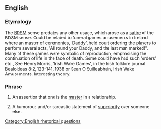 ==English==
===Etymology===
The [[BDSM]] sense predates any other usage, which arose as a [[satire]] of the BDSM sense. Could be related to funeral games amusements in Ireland where an master of ceremonies, 'Daddy', held court ordering the players to perform several acts, 'All round your Daddy, and the last man marked!". Many of these games were symbolic of reproduction, emphasising the continuation of life in the face of death. Some could have had such 'orders' etc., See Henry Morris, 'Irish Wake Games', in the Irish folklore journal Bealoideas 8:2, 123-141, 1938 or Sean O Suilleabhain, Irish Wake Amusements. Interesting theory.

===Phrase===
{{infl|en|phrase|head=[[who's]] [[your]] [[daddy]]}}

#{{context|BDSM}} An assertion that one is the [[master]] in a relationship.
#{{context|by extension}} A humorous and/or sarcastic statement of [[superiority]] over someone else.

[[Category:English rhetorical questions]]
